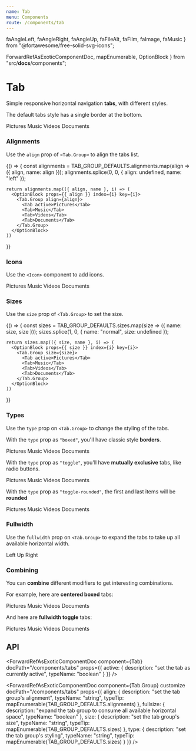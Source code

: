```yaml
---
name: Tab
menu: Components
route: /components/tab
---
```


  faAngleLeft,
  faAngleRight,
  faAngleUp,
  faFileAlt,
  faFilm,
  faImage,
  faMusic
} from "@fortawesome/free-solid-svg-icons";

  ForwardRefAsExoticComponentDoc,
  mapEnumerable,
  OptionBlock
} from "src/__docs__/components";

# Tab

Simple responsive horizontal navigation **tabs**, with different styles.

The default tabs style has a single border at the bottom.

<Playground>
  <Tab.Group>
    <Tab active>Pictures</Tab>
    <Tab>Music</Tab>
    <Tab>Videos</Tab>
    <Tab>Documents</Tab>
  </Tab.Group>
</Playground>

### Alignments

Use the `align` prop of `<Tab.Group>` to align the tabs list.

<Playground>
  {() => {
    const alignments = TAB_GROUP_DEFAULTS.alignments.map(align => ({ align, name: align }));
    alignments.splice(0, 0, { align: undefined, name: "left" });

    return alignments.map(({ align, name }, i) => (
      <OptionBlock props={{ align }} index={i} key={i}>
        <Tab.Group align={align}>
          <Tab active>Pictures</Tab>
          <Tab>Music</Tab>
          <Tab>Videos</Tab>
          <Tab>Documents</Tab>
        </Tab.Group>
      </OptionBlock>
    ))

}}

</Playground>

### Icons

Use the `<Icon>` component to add icons.

<Playground>
  <Tab.Group align="centered">
    <Tab active>
      <Icon size="small">
        <FontAwesomeIcon icon={faImage} />
      </Icon>
      <span>Pictures</span>
    </Tab>
    <Tab>
      <Icon size="small">
        <FontAwesomeIcon icon={faMusic} />
      </Icon>
      <span>Music</span>
    </Tab>
    <Tab>
      <Icon size="small">
        <FontAwesomeIcon icon={faFilm} />
      </Icon>
      <span>Videos</span>
    </Tab>
    <Tab>
      <Icon size="small">
        <FontAwesomeIcon icon={faFileAlt} />
      </Icon>
      <span>Documents</span>
    </Tab>
  </Tab.Group>
</Playground>

### Sizes

Use the `size` prop of `<Tab.Group>` to set the size.

<Playground>
  {() => {
    const sizes = TAB_GROUP_DEFAULTS.sizes.map(size => ({ name: size, size }));
    sizes.splice(1, 0, { name: "normal", size: undefined });

    return sizes.map(({ size, name }, i) => (
      <OptionBlock props={{ size }} index={i} key={i}>
        <Tab.Group size={size}>
          <Tab active>Pictures</Tab>
          <Tab>Music</Tab>
          <Tab>Videos</Tab>
          <Tab>Documents</Tab>
        </Tab.Group>
      </OptionBlock>
    ))

}}

</Playground>

### Types

Use the `type` prop on `<Tab.Group>` to change the styling of the tabs.

With the `type` prop as `"boxed"`, you'll have classic style **borders**.

<Playground>
  <Tab.Group type="boxed">
    <Tab active>
      <Icon size="small">
        <FontAwesomeIcon icon={faImage} />
      </Icon>
      <span>Pictures</span>
    </Tab>
    <Tab>
      <Icon size="small">
        <FontAwesomeIcon icon={faMusic} />
      </Icon>
      <span>Music</span>
    </Tab>
    <Tab>
      <Icon size="small">
        <FontAwesomeIcon icon={faFilm} />
      </Icon>
      <span>Videos</span>
    </Tab>
    <Tab>
      <Icon size="small">
        <FontAwesomeIcon icon={faFileAlt} />
      </Icon>
      <span>Documents</span>
    </Tab>
  </Tab.Group>

</Playground>

With the `type` prop as `"toggle"`, you'll have **mutually exclusive** tabs, like radio buttons.

<Playground>
  <Tab.Group type="toggle">
    <Tab active>
      <Icon size="small">
        <FontAwesomeIcon icon={faImage} />
      </Icon>
      <span>Pictures</span>
    </Tab>
    <Tab>
      <Icon size="small">
        <FontAwesomeIcon icon={faMusic} />
      </Icon>
      <span>Music</span>
    </Tab>
    <Tab>
      <Icon size="small">
        <FontAwesomeIcon icon={faFilm} />
      </Icon>
      <span>Videos</span>
    </Tab>
    <Tab>
      <Icon size="small">
        <FontAwesomeIcon icon={faFileAlt} />
      </Icon>
      <span>Documents</span>
    </Tab>
  </Tab.Group>

</Playground>

With the `type` prop as `"toggle-rounded"`, the first and last items will be **rounded**

<Playground>
  <Tab.Group type="toggle-rounded">
    <Tab active>
      <Icon size="small">
        <FontAwesomeIcon icon={faImage} />
      </Icon>
      <span>Pictures</span>
    </Tab>
    <Tab>
      <Icon size="small">
        <FontAwesomeIcon icon={faMusic} />
      </Icon>
      <span>Music</span>
    </Tab>
    <Tab>
      <Icon size="small">
        <FontAwesomeIcon icon={faFilm} />
      </Icon>
      <span>Videos</span>
    </Tab>
    <Tab>
      <Icon size="small">
        <FontAwesomeIcon icon={faFileAlt} />
      </Icon>
      <span>Documents</span>
    </Tab>
  </Tab.Group>

</Playground>

### Fullwidth

Use the `fullwidth` prop on `<Tab.Group>` to expand the tabs to take up all available horizontal width.

<Playground>
  <Tab.Group fullwidth>
    <Tab>
      <Icon size="small">
        <FontAwesomeIcon icon={faAngleLeft} />
      </Icon>
      <span>Left</span>
    </Tab>
    <Tab>
      <Icon size="small">
        <FontAwesomeIcon icon={faAngleUp} />
      </Icon>
      <span>Up</span>
    </Tab>
    <Tab>
      <span>Right</span>
      <Icon size="small">
        <FontAwesomeIcon icon={faAngleRight} />
      </Icon>
    </Tab>
  </Tab.Group>
</Playground>

### Combining

You can **combine** different modifiers to get interesting combinations.

For example, here are **centered boxed** tabs:

<Playground>
  <Tab.Group align="centered" type="boxed">
    <Tab active>
      <Icon size="small">
        <FontAwesomeIcon icon={faImage} />
      </Icon>
      <span>Pictures</span>
    </Tab>
    <Tab>
      <Icon size="small">
        <FontAwesomeIcon icon={faMusic} />
      </Icon>
      <span>Music</span>
    </Tab>
    <Tab>
      <Icon size="small">
        <FontAwesomeIcon icon={faFilm} />
      </Icon>
      <span>Videos</span>
    </Tab>
    <Tab>
      <Icon size="small">
        <FontAwesomeIcon icon={faFileAlt} />
      </Icon>
      <span>Documents</span>
    </Tab>
  </Tab.Group>
</Playground>

And here are **fullwidth toggle** tabs:

<Playground>
  <Tab.Group fullwidth type="toggle">
    <Tab active>
      <Icon size="small">
        <FontAwesomeIcon icon={faImage} />
      </Icon>
      <span>Pictures</span>
    </Tab>
    <Tab>
      <Icon size="small">
        <FontAwesomeIcon icon={faMusic} />
      </Icon>
      <span>Music</span>
    </Tab>
    <Tab>
      <Icon size="small">
        <FontAwesomeIcon icon={faFilm} />
      </Icon>
      <span>Videos</span>
    </Tab>
    <Tab>
      <Icon size="small">
        <FontAwesomeIcon icon={faFileAlt} />
      </Icon>
      <span>Documents</span>
    </Tab>
  </Tab.Group>
</Playground>

## API

<ForwardRefAsExoticComponentDoc
  component={Tab}
  docPath="/components/tabs"
  props={{
    active: {
      description: "set the tab as currently active",
      typeName: "boolean"
    }
  }}
/>

<ForwardRefAsExoticComponentDoc
  component={Tab.Group}
  customize
  docPath="/components/tabs"
  props={{
    align: {
      description: "set the tab group's alignment",
      typeName: "string",
      typeTip: mapEnumerable(TAB_GROUP_DEFAULTS.alignments)
    },
    fullsize: {
      description:
        "expand the tab group to consume all available horizontal space",
      typeName: "boolean"
    },
    size: {
      description: "set the tab group's size",
      typeName: "string",
      typeTip: mapEnumerable(TAB_GROUP_DEFAULTS.sizes)
    },
    type: {
      description: "set the tab group's styling",
      typeName: "string",
      typeTip: mapEnumerable(TAB_GROUP_DEFAULTS.sizes)
    }
  }}
/>
